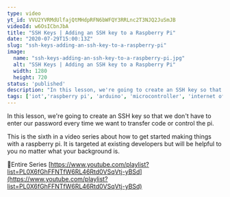```yaml
---
type: video
yt_id: VVU2YVRMdUlfajQtMHdpRFN6bWFQY3RRLnc2T3NJQ2JuSmJB
videoId: w6OsICbnJbA
title: "SSH Keys | Adding an SSH key to a Raspberry Pi"
date: "2020-07-29T15:00:13Z"
slug: "ssh-keys-adding-an-ssh-key-to-a-raspberry-pi"
image: 
  name: "ssh-keys-adding-an-ssh-key-to-a-raspberry-pi.jpg"
  alt: "SSH Keys | Adding an SSH key to a Raspberry Pi"
  width: 1280
  height: 720
status: 'published'
description: "In this lesson, we're going to create an SSH key so that we don't have to enter our password every time we want to transfer code or control the pi."
tags: ['iot','raspberry pi', 'arduino', 'microcontroller', 'internet of things']
---
```


In this lesson, we're going to create an SSH key so that we don't have to enter our password every time we want to transfer code or control the pi.

This is the sixth in a video series about how to get started making things with a raspberry pi. It is targeted at existing developers but will be helpful to you no matter what your background is.

🔗Entire Series
[https://www.youtube.com/playlist?list=PL0X6fGhFFNTfW6RL46Rtd0VSqVtj-yBSd](https://www.youtube.com/playlist?list=PL0X6fGhFFNTfW6RL46Rtd0VSqVtj-yBSd)


